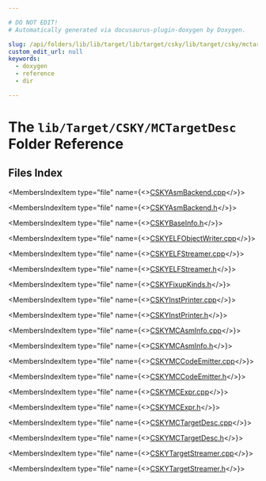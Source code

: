 ```yaml
---

# DO NOT EDIT!
# Automatically generated via docusaurus-plugin-doxygen by Doxygen.

slug: /api/folders/lib/lib/target/lib/target/csky/lib/target/csky/mctargetdesc
custom_edit_url: null
keywords:
  - doxygen
  - reference
  - dir

---
```





# The `lib/Target/CSKY/MCTargetDesc` Folder Reference

<DoxygenPage pluginConfig={pluginConfig}>



## Files Index

<MembersIndex>

<MembersIndexItem
  type="file"
  name={<><a href="/docs/api/files/lib/lib/target/lib/target/csky/lib/target/csky/mctargetdesc/cskyasmbackend-cpp">CSKYAsmBackend.cpp</a></>}>
</MembersIndexItem>

<MembersIndexItem
  type="file"
  name={<><a href="/docs/api/files/lib/lib/target/lib/target/csky/lib/target/csky/mctargetdesc/cskyasmbackend-h">CSKYAsmBackend.h</a></>}>
</MembersIndexItem>

<MembersIndexItem
  type="file"
  name={<><a href="/docs/api/files/lib/lib/target/lib/target/csky/lib/target/csky/mctargetdesc/cskybaseinfo-h">CSKYBaseInfo.h</a></>}>
</MembersIndexItem>

<MembersIndexItem
  type="file"
  name={<><a href="/docs/api/files/lib/lib/target/lib/target/csky/lib/target/csky/mctargetdesc/cskyelfobjectwriter-cpp">CSKYELFObjectWriter.cpp</a></>}>
</MembersIndexItem>

<MembersIndexItem
  type="file"
  name={<><a href="/docs/api/files/lib/lib/target/lib/target/csky/lib/target/csky/mctargetdesc/cskyelfstreamer-cpp">CSKYELFStreamer.cpp</a></>}>
</MembersIndexItem>

<MembersIndexItem
  type="file"
  name={<><a href="/docs/api/files/lib/lib/target/lib/target/csky/lib/target/csky/mctargetdesc/cskyelfstreamer-h">CSKYELFStreamer.h</a></>}>
</MembersIndexItem>

<MembersIndexItem
  type="file"
  name={<><a href="/docs/api/files/lib/lib/target/lib/target/csky/lib/target/csky/mctargetdesc/cskyfixupkinds-h">CSKYFixupKinds.h</a></>}>
</MembersIndexItem>

<MembersIndexItem
  type="file"
  name={<><a href="/docs/api/files/lib/lib/target/lib/target/csky/lib/target/csky/mctargetdesc/cskyinstprinter-cpp">CSKYInstPrinter.cpp</a></>}>
</MembersIndexItem>

<MembersIndexItem
  type="file"
  name={<><a href="/docs/api/files/lib/lib/target/lib/target/csky/lib/target/csky/mctargetdesc/cskyinstprinter-h">CSKYInstPrinter.h</a></>}>
</MembersIndexItem>

<MembersIndexItem
  type="file"
  name={<><a href="/docs/api/files/lib/lib/target/lib/target/csky/lib/target/csky/mctargetdesc/cskymcasminfo-cpp">CSKYMCAsmInfo.cpp</a></>}>
</MembersIndexItem>

<MembersIndexItem
  type="file"
  name={<><a href="/docs/api/files/lib/lib/target/lib/target/csky/lib/target/csky/mctargetdesc/cskymcasminfo-h">CSKYMCAsmInfo.h</a></>}>
</MembersIndexItem>

<MembersIndexItem
  type="file"
  name={<><a href="/docs/api/files/lib/lib/target/lib/target/csky/lib/target/csky/mctargetdesc/cskymccodeemitter-cpp">CSKYMCCodeEmitter.cpp</a></>}>
</MembersIndexItem>

<MembersIndexItem
  type="file"
  name={<><a href="/docs/api/files/lib/lib/target/lib/target/csky/lib/target/csky/mctargetdesc/cskymccodeemitter-h">CSKYMCCodeEmitter.h</a></>}>
</MembersIndexItem>

<MembersIndexItem
  type="file"
  name={<><a href="/docs/api/files/lib/lib/target/lib/target/csky/lib/target/csky/mctargetdesc/cskymcexpr-cpp">CSKYMCExpr.cpp</a></>}>
</MembersIndexItem>

<MembersIndexItem
  type="file"
  name={<><a href="/docs/api/files/lib/lib/target/lib/target/csky/lib/target/csky/mctargetdesc/cskymcexpr-h">CSKYMCExpr.h</a></>}>
</MembersIndexItem>

<MembersIndexItem
  type="file"
  name={<><a href="/docs/api/files/lib/lib/target/lib/target/csky/lib/target/csky/mctargetdesc/cskymctargetdesc-cpp">CSKYMCTargetDesc.cpp</a></>}>
</MembersIndexItem>

<MembersIndexItem
  type="file"
  name={<><a href="/docs/api/files/lib/lib/target/lib/target/csky/lib/target/csky/mctargetdesc/cskymctargetdesc-h">CSKYMCTargetDesc.h</a></>}>
</MembersIndexItem>

<MembersIndexItem
  type="file"
  name={<><a href="/docs/api/files/lib/lib/target/lib/target/csky/lib/target/csky/mctargetdesc/cskytargetstreamer-cpp">CSKYTargetStreamer.cpp</a></>}>
</MembersIndexItem>

<MembersIndexItem
  type="file"
  name={<><a href="/docs/api/files/lib/lib/target/lib/target/csky/lib/target/csky/mctargetdesc/cskytargetstreamer-h">CSKYTargetStreamer.h</a></>}>
</MembersIndexItem>

</MembersIndex>


</DoxygenPage>
